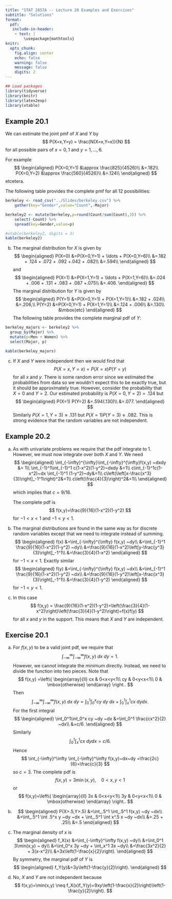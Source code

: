 ```yaml
---
title: "STAT 2857A -- Lecture 20 Examples and Exercises"
subtitle: "Solutions"
format: 
  pdf: 
   include-in-header: 
    - text: |
        \usepackage{mathtools}
knitr: 
  opts_chunk:
    fig.align: center
    echo: false
    warning: false
    message: false
    digits: 2
---
```


```r
## Load packages
library(tidyverse)
library(knitr)
library(latex2exp)
library(xtable)
```

## Example 20.1

We can estimate the joint pmf of $X$ and $Y$ by
$$
P(X=x,Y=y) = \frac{N(X=x,Y=x)}{N}
$$
for all possible pairs of $x=0,1$ and $y=1,\ldots,6$.

For example
$$
\begin{aligned}
    P(X=0,Y=1)
    &\approx \frac{825}{4526}\\
    &=.182\\
    P(X=0,Y=2)
    &\approx \frac{560}{4526}\\
    &=.124\\
  \end{aligned}
$$
etcetera.

The following table provides the complete pmf for all 12 possibilities:
```r
berkeley <- read_csv("../Slides/berkeley.csv") %>%
    gather(key="Gender",value="Count",-Major)

berkeley2 <- mutate(berkeley,p=round(Count/sum(Count),3)) %>%
    select(-Count) %>%
    spread(key=Gender,value=p)

#xtable(berkeley2, digits = 3)
kable(berkeley2)
```
  
b) The marginal distribution for $X$ is given by
$$
  \begin{aligned}
    P(X=0)
    &=P(X=0,Y=1) + \ldots + P(X=0,Y=6)\\
    &=.182 + .124 + .072 + .092  +.042 + .082\\
    &=.594\\
    \end{aligned}
$$
and
$$
\begin{aligned}
P(X=1)
    &=P(X=1,Y=1) + \ldots + P(X=1,Y=6)\\
    &=.024 + .006 + .131 + .083 + .087  +.075\\
    &=.406.
  \end{aligned}
$$
The marginal distribution for $Y$ is given by
$$
  \begin{aligned}
    P(Y=1)
    &=P(X=0,Y=1) + P(X=1,Y=1)\\
    &=.182 + .024\\
    &=.206,\\
    P(Y=2)
     &=P(X=0,Y=1) + P(X=1,Y=1)\\
    &=.124 + .006\\
    &=.130\\
    &\mbox{etc}
  \end{aligned}
$$
The following table provides the complete marginal pdf of $Y$:
```r
berkeley_majors <- berkeley2 %>%
  group_by(Major) %>%
  mutate(p=Men + Women) %>%
  select(Major, p)

kable(berkeley_majors)
```

c) If $X$ and $Y$ were independent then we would find that
$$
    P(X=x,Y=x) = P(X=x)P(Y=y)
$$
    for all $x$ and $y$. There is some random error since we estimated the probabilities from data so we wouldn't expect this to be exactly true, but it should be approximately true. However, consider the probability that $X=0$ and $Y=2$. Our estimated probability is $P(X=0,Y=2)=.124$ but
$$
  \begin{aligned}
    P(X=1) P(Y=2)
    &=.594(.130)\\
    &=.077.
  \end{aligned}
$$
    Similarly $P(X=1,Y=3)\approx .131$ but $P(X=1)P(Y=3)\approx .082$. This is strong evidence that the random variables are not independent.


## Example 20.2

a) As with univariate problems we require that the pdf integrate to 1. However, we must now integrate over both $X$ and $Y$. We need
$$
  \begin{aligned}
    \int_{-\infty}^{\infty}\int_{-\infty}^{\infty}f(x,y) ~dxdy &= 1\\
    \int_{-1}^1\int_{-1}^1 c(1-x^2)(1-y^2)~dxdy &=1\\
    c\int_{-1}^1c(1-x^2)~dx \int_{-1}^1 (1-y^2)~dy&=1\\
    c\left(\left[x-\frac{x^3}{3}\right]_-1^1\right)^2&=1\\
    c\left(\frac{4}{3}\right)^2&=1\\
  \end{aligned}
$$
  which implies that $c=9/16$.

    The complete pdf is
  $$
    f(x,y)=\frac{9}{16}(1-x^2)(1-y^2)
  $$
    for $-1<x<1$ and $-1<y<1$.
  
b) The marginal distributions are found in the same way as for discrete random variables except that we need to integrate instead of summing.
$$
  \begin{aligned}
    f(x)
    &=\int_{-\infty}^{\infty} f(x,y) ~dy\\
    &=\int_{-1}^1 \frac{9}{16}(1-x^2)(1-y^2) ~dy\\
    &=\frac{9}{16}(1-x^2)\left[y-\frac{y^3}{3}\right]_-1^1\\
    &=\frac{3}{4}(1-x^2)
  \end{aligned}
$$
  for $-1 < x < 1$.
  Exactly similar
$$
\begin{aligned}
    f(y)
    &=\int_{-\infty}^{\infty} f(x,y) ~dx\\
    &=\int_{-1}^1 \frac{9}{16}(1-x^2)(1-y^2) ~dx\\
    &=\frac{9}{16}(1-y^2)\left[x-\frac{x^3}{3}\right]_-1^1\\
    &=\frac{3}{4}(1-y^2)
  \end{aligned}
$$
  for $-1 < y < 1$.

c) In this case
$$
    f(x,y) = \frac{9}{16}(1-x^2)(1-y^2)=\left(\frac{3}{4}(1-x^2)\right)\left(\frac{3}{4}(1-y^2)\right)=f(x)f(y)
$$
  for all $x$ and $y$ in the support. This means that $X$ and $Y$ are independent.

## Exercise 20.1

a) For $f(x,y)$ to be a valid joint pdf, we require that
$$
\int_{-\infty}^\infty \int_{-\infty}^\infty f(x,y)~dx~dy=1.
$$
However, we cannot integrate the minimum directly. Instead, we need to divide the function into two pieces. Note that
$$
f(x,y)
=\left\{
\begin{array}{ll}
cx & 0<x<y<1\\
cy & 0<y<x<1\\
0 & \mbox{otherwise}
\end{array}
\right..
$$
Then
$$
\int_{-\infty}^\infty \int_{-\infty}^\infty f(x,y)~dx~dy=\int_0^1\int_0^x cy ~dy ~dx + \int_0^1 \int_x^1 cx ~ dy dx.
$$
For the first integral
$$
\begin{aligned}
\int_0^1\int_0^x cy ~dy ~dx
&=\int_0^1 \frac{cx^2}{2} ~dx\\
&=c/6.
\end{aligned}
$$
Similarly
$$
\int_0^1 \int_x^1 cx ~ dy dx=c/6.
$$
Hence
$$
\int_{-\infty}^\infty \int_{-\infty}^\infty f(x,y)~dx~dy
=\frac{2c}{6}=\frac{c}{3}
$$
so $c=3$. The complete pdf is
$$
f(x,y)
=3 \min(x,y), \quad 0<x,y<1
$$
or
$$
f(x,y)=\left\{
\begin{array}{ll}
3x & 0<x<y<1\\
3y & 0<y<x<1\\
0 & \mbox{otherwise}
\end{array}
\right..
$$

b) 
$$
\begin{aligned}
P(X>.5,Y>.5)
&=\int_.5^1 \int_.5^1 f(x,y) ~dy ~dx\\
&=\int_.5^1 \int .5^x y ~dy ~dx + \int_.5^1 \int x^.5 x ~dy ~dx\\
&=.25 + .25\\
&=.5
\end{aligned}
$$

c) The marginal density of $x$ is
$$
\begin{aligned}
f_X(x)
&=\int_{-\infty}^\infty f(x,y) ~dy\\
&=\int_0^1 3\min(x,y) ~ dy\\
&=\int_0^x 3y ~dy + \int_x^1 3x ~dy\\
&=\frac{3x^2}{2} + 3(x-x^2)\\
&=3x\left(1-\frac{x}{2}\right).
\end{aligned}
$$
By symmetry, the marginal pdf of $Y$ is
$$
\begin{aligned}
f_Y(y)&=3y\left(1-\frac{y}{2}\right).
\end{aligned}
$$

d) No, $X$ and $Y$ are not independent because
$$
f(x,y)=\min(x,y) \neq f_X(x)f_Y(y)=9xy\left(1-\frac{x}{2}\right)\left(1-\frac{y}{2}\right).
$$